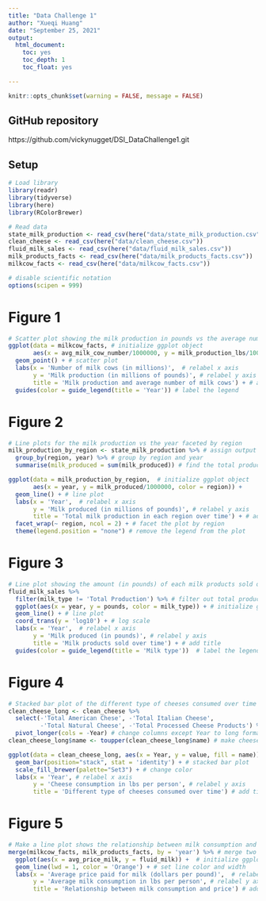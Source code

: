 ```yaml
---
title: "Data Challenge 1"
author: "Xueqi Huang"
date: "September 25, 2021"
output:
  html_document:
    toc: yes
    toc_depth: 1
    toc_float: yes

---
```


```r
knitr::opts_chunk$set(warning = FALSE, message = FALSE) 
```

## GitHub repository
https://github.com/vickynugget/DSI_DataChallenge1.git

## Setup
```r
# Load library 
library(readr)
library(tidyverse)
library(here)
library(RColorBrewer)
```


```r
# Read data 
state_milk_production <- read_csv(here("data/state_milk_production.csv"))
clean_cheese <- read_csv(here("data/clean_cheese.csv"))
fluid_milk_sales <- read_csv(here("data/fluid_milk_sales.csv"))
milk_products_facts <- read_csv(here("data/milk_products_facts.csv"))
milkcow_facts <- read_csv(here("data/milkcow_facts.csv"))
```


```r
# disable scientific notation
options(scipen = 999)
```

# Figure 1
```r
# Scatter plot showing the milk production in pounds vs the average number of milk cows
ggplot(data = milkcow_facts, # initialize ggplot object
       aes(x = avg_milk_cow_number/1000000, y = milk_production_lbs/1000000, color = year)) + 
  geom_point() + # scatter plot
  labs(x = 'Number of milk cows (in millions)',  # relabel x axis
       y = 'Milk production (in millions of pounds)', # relabel y axis
       title = 'Milk production amd average number of milk cows') + # add title
  guides(color = guide_legend(title = 'Year')) # label the legend 

```

# Figure 2
```r
# Line plots for the milk production vs the year faceted by region
milk_production_by_region <- state_milk_production %>% # assign output
  group_by(region, year) %>% # group by region and year
  summarise(milk_produced = sum(milk_produced)) # find the total production of milk per year

ggplot(data = milk_production_by_region,  # initialize ggplot object
       aes(x = year, y = milk_produced/1000000, color = region)) + 
  geom_line() + # line plot
  labs(x = 'Year',  # relabel x axis
       y = 'Milk produced (in millions of pounds)', # relabel y axis
       title = 'Total milk production in each region over time') + # add title
  facet_wrap(~ region, ncol = 2) + # facet the plot by region
  theme(legend.position = "none") # remove the legend from the plot
```

# Figure 3
```r
# Line plot showing the amount (in pounds) of each milk products sold over time using
fluid_milk_sales %>% 
  filter(milk_type != 'Total Production') %>% # filter out total production
  ggplot(aes(x = year, y = pounds, color = milk_type)) + # initialize ggplot object
  geom_line() + # line plot
  coord_trans(y = 'log10') + # log scale
  labs(x = 'Year',  # relabel x axis
       y = 'Milk produced (in pounds)', # relabel y axis
       title = 'Milk products sold over time') + # add title
  guides(color = guide_legend(title = 'Milk type'))  # label the legend 

```


# Figure 4
```r
# Stacked bar plot of the different type of cheeses consumed over time
clean_cheese_long <- clean_cheese %>%
  select(-'Total American Chese', -'Total Italian Cheese', 
         -'Total Natural Cheese', -'Total Processed Cheese Products') %>% # remove total cheese variables
  pivot_longer(cols = -Year) # change columns except Year to long format
clean_cheese_long$name <- toupper(clean_cheese_long$name) # make cheese categories capitalized

ggplot(data = clean_cheese_long, aes(x = Year, y = value, fill = name)) + # initialize ggplot object
  geom_bar(position="stack", stat = 'identity') + # stacked bar plot
  scale_fill_brewer(palette="Set3") + # change color
  labs(x = 'Year', # relabel x axis
       y = 'Cheese consumption in lbs per person', # relabel y axis
       title = 'Different type of cheeses consumed over time') # add title
```

# Figure 5
```r
# Make a line plot shows the relationship between milk consumption and price
merge(milkcow_facts, milk_products_facts, by = 'year') %>% # merge two df by year
  ggplot(aes(x = avg_price_milk, y = fluid_milk)) +  # initialize ggplot object
  geom_line(lwd = 1, color = 'Orange') + # set line color and width
  labs(x = 'Average price paid for milk (dollars per pound)',  # relabel x axis
       y = 'Average milk consumption in lbs per person', # relabel y axis
       title = 'Relationship between milk consumption and price') # add title
```









